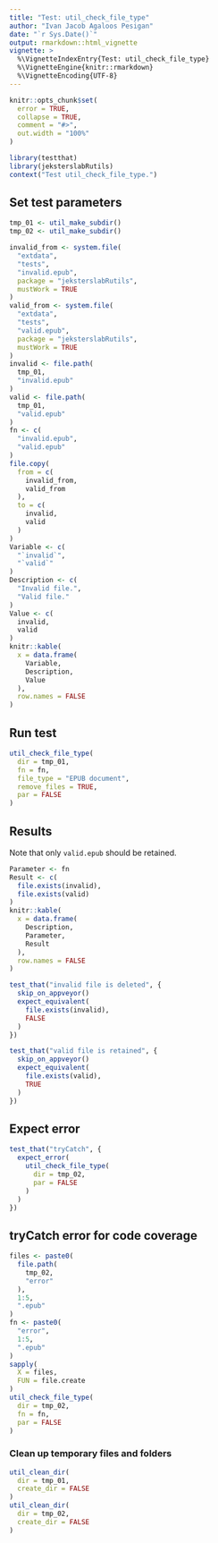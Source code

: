 ```yaml
---
title: "Test: util_check_file_type"
author: "Ivan Jacob Agaloos Pesigan"
date: "`r Sys.Date()`"
output: rmarkdown::html_vignette
vignette: >
  %\VignetteIndexEntry{Test: util_check_file_type}
  %\VignetteEngine{knitr::rmarkdown}
  %\VignetteEncoding{UTF-8}
---
```



```r
knitr::opts_chunk$set(
  error = TRUE,
  collapse = TRUE,
  comment = "#>",
  out.width = "100%"
)
```



```r
library(testthat)
library(jeksterslabRutils)
context("Test util_check_file_type.")
```


## Set test parameters


```r
tmp_01 <- util_make_subdir()
tmp_02 <- util_make_subdir()
```



```r
invalid_from <- system.file(
  "extdata",
  "tests",
  "invalid.epub",
  package = "jeksterslabRutils",
  mustWork = TRUE
)
valid_from <- system.file(
  "extdata",
  "tests",
  "valid.epub",
  package = "jeksterslabRutils",
  mustWork = TRUE
)
invalid <- file.path(
  tmp_01,
  "invalid.epub"
)
valid <- file.path(
  tmp_01,
  "valid.epub"
)
fn <- c(
  "invalid.epub",
  "valid.epub"
)
file.copy(
  from = c(
    invalid_from,
    valid_from
  ),
  to = c(
    invalid,
    valid
  )
)
Variable <- c(
  "`invalid`",
  "`valid`"
)
Description <- c(
  "Invalid file.",
  "Valid file."
)
Value <- c(
  invalid,
  valid
)
knitr::kable(
  x = data.frame(
    Variable,
    Description,
    Value
  ),
  row.names = FALSE
)
```


## Run test


```r
util_check_file_type(
  dir = tmp_01,
  fn = fn,
  file_type = "EPUB document",
  remove_files = TRUE,
  par = FALSE
)
```


## Results

Note that only `valid.epub` should be retained.


```r
Parameter <- fn
Result <- c(
  file.exists(invalid),
  file.exists(valid)
)
knitr::kable(
  x = data.frame(
    Description,
    Parameter,
    Result
  ),
  row.names = FALSE
)
```



```r
test_that("invalid file is deleted", {
  skip_on_appveyor()
  expect_equivalent(
    file.exists(invalid),
    FALSE
  )
})
```



```r
test_that("valid file is retained", {
  skip_on_appveyor()
  expect_equivalent(
    file.exists(valid),
    TRUE
  )
})
```


## Expect error


```r
test_that("tryCatch", {
  expect_error(
    util_check_file_type(
      dir = tmp_02,
      par = FALSE
    )
  )
})
```


## tryCatch error for code coverage


```r
files <- paste0(
  file.path(
    tmp_02,
    "error"
  ),
  1:5,
  ".epub"
)
fn <- paste0(
  "error",
  1:5,
  ".epub"
)
sapply(
  X = files,
  FUN = file.create
)
util_check_file_type(
  dir = tmp_02,
  fn = fn,
  par = FALSE
)
```


### Clean up temporary files and folders


```r
util_clean_dir(
  dir = tmp_01,
  create_dir = FALSE
)
util_clean_dir(
  dir = tmp_02,
  create_dir = FALSE
)
```

